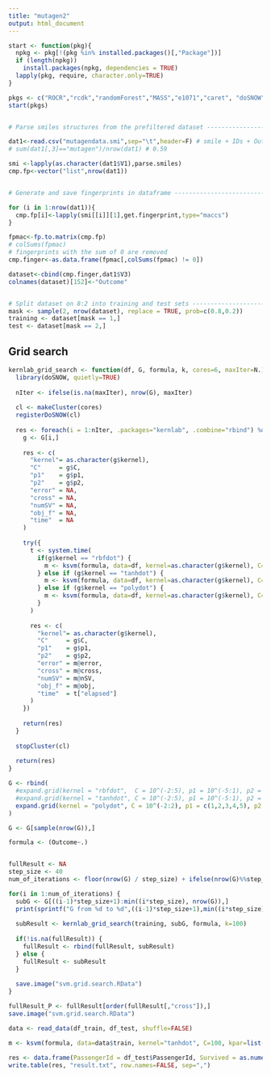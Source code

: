 ```yaml
---
title: "mutagen2"
output: html_document
---
```


```r
start <- function(pkg){
  npkg <- pkg[!(pkg %in% installed.packages()[,"Package"])]
  if (length(npkg))
    install.packages(npkg, dependencies = TRUE)
  lapply(pkg, require, character.only=TRUE)
}

pkgs <- c("ROCR","rcdk","randomForest","MASS","e1071","caret", "doSNOW")
start(pkgs)


# Parse smiles structures from the prefiltered dataset --------------------

dat1<-read.csv("mutagendata.smi",sep="\t",header=F) # smile + IDs + Outcomec
# sum(dat1[,3]=="mutagen")/nrow(dat1) # 0.59

smi <-lapply(as.character(dat1$V1),parse.smiles) 
cmp.fp<-vector("list",nrow(dat1))


# Generate and save fingerprints in dataframe ---------------------------------------------------

for (i in 1:nrow(dat1)){
  cmp.fp[i]<-lapply(smi[[i]][1],get.fingerprint,type="maccs")
}

fpmac<-fp.to.matrix(cmp.fp)
# colSums(fpmac)
# fingerprints with the sum of 0 are removed
cmp.finger<-as.data.frame(fpmac[,colSums(fpmac) != 0])

dataset<-cbind(cmp.finger,dat1$V3)
colnames(dataset)[152]<-"Outcome"


# Split dataset on 8:2 into training and test sets ------------------------
mask <- sample(2, nrow(dataset), replace = TRUE, prob=c(0.8,0.2))
training <- dataset[mask == 1,]
test <- dataset[mask == 2,]
```


## Grid search 
```r
kernlab_grid_search <- function(df, G, formula, k, cores=6, maxIter=N.) {
  library(doSNOW, quietly=TRUE)
  
  nIter <- ifelse(is.na(maxIter), nrow(G), maxIter)
  
  cl <- makeCluster(cores)
  registerDoSNOW(cl)
  
  res <- foreach(i = 1:nIter, .packages="kernlab", .combine="rbind") %dopar% {
    g <- G[i,]
    
    res <- c(
      "kernel"= as.character(g$kernel),
      "C"     = g$C,
      "p1"    = g$p1,
      "p2"    = g$p2,
      "error" = NA,
      "cross" = NA,
      "numSV" = NA,
      "obj_f" = NA,
      "time"  = NA
    )
    
    try({
      t <- system.time(
        if(g$kernel == "rbfdot") {
          m <- ksvm(formula, data=df, kernel=as.character(g$kernel), C=g$C, kpar=list(sigma=g$p1), cross=k)
        } else if (g$kernel == "tanhdot") {
          m <- ksvm(formula, data=df, kernel=as.character(g$kernel), C=g$C, kpar=list(scale=g$p1, offset=g$p2), cross=k)
        } else if (g$kernel == "polydot") {
          m <- ksvm(formula, data=df, kernel=as.character(g$kernel), C=g$C, kpar=list(degree=g$p1, offset=g$p2), cross=k)
        }
      )
    
      res <- c(
        "kernel"= as.character(g$kernel),
        "C"     = g$C,
        "p1"    = g$p1,
        "p2"    = g$p2,
        "error" = m@error,
        "cross" = m@cross,
        "numSV" = m@nSV,
        "obj_f" = m@obj,
        "time"  = t["elapsed"]
      )
    })
    
    return(res)
  }
  
  stopCluster(cl)
  
  return(res)
}
```

```r
G <- rbind(
  #expand.grid(kernel = "rbfdot",  C = 10^(-2:5), p1 = 10^(-5:1), p2 = NA),
  #expand.grid(kernel = "tanhdot", C = 10^(-2:5), p1 = 10^(-5:1), p2 = seq(-2.4,2.4,0.6))
  expand.grid(kernel = "polydot", C = 10^(-2:2), p1 = c(1,2,3,4,5), p2 = c(0,1))
)

G <- G[sample(nrow(G)),]

formula <- (Outcome~.)


fullResult <- NA
step_size <- 40
num_of_iterations <- floor(nrow(G) / step_size) + ifelse(nrow(G)%%step_size==0,0,1)

for(i in 1:num_of_iterations) {
  subG <- G[((i-1)*step_size+1):min((i*step_size), nrow(G)),]
  print(sprintf("G from %d to %d",((i-1)*step_size+1),min((i*step_size), nrow(G))))
  
  subResult <- kernlab_grid_search(training, subG, formula, k=100)
  
  if(!is.na(fullResult)) {
    fullResult <- rbind(fullResult, subResult)
  } else {
    fullResult <- subResult
  }
  
  save.image("svm.grid.search.RData")
}

fullResult_P <- fullResult[order(fullResult[,"cross"]),]
save.image("svm.grid.search.RData")
```

```r
data <- read_data(df_train, df_test, shuffle=FALSE)

m <- ksvm(formula, data=data$train, kernel="tanhdot", C=100, kpar=list(scale=0.01, offset=-1.2))

res <- data.frame(PassengerId = df_test$PassengerId, Survived = as.numeric(as.character(predict(m, data$test))))
write.table(res, "result.txt", row.names=FALSE, sep=",")
```

